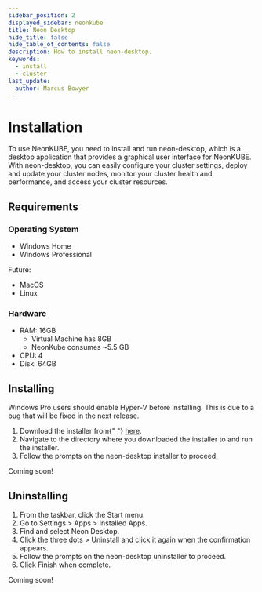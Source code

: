 ---
sidebar_position: 2
displayed_sidebar: neonkube
title: Neon Desktop
hide_title: false
hide_table_of_contents: false
description: How to install neon-desktop.
keywords:
  - install
  - cluster
last_update:
  author: Marcus Bowyer
---


# Installation

To use NeonKUBE, you need to install and run neon-desktop, which is a desktop application that provides a graphical
user interface for NeonKUBE. With neon-desktop, you can easily configure your cluster settings, deploy and update your
cluster nodes, monitor your cluster health and performance, and access your cluster resources.

## Requirements

### Operating System

- Windows Home
- Windows Professional

Future:

- MacOS
- Linux

### Hardware

- RAM: 16GB
  - Virtual Machine has 8GB
  - NeonKube consumes ~5.5 GB
- CPU: 4
- Disk: 64GB

## Installing

<Tabs groupId="operating-systems">
  <TabItem value="win" label="Windows">
    <Admonition type="note">
      <p>
        Windows Pro users should enable Hyper-V before installing. This is due
        to a bug that will be fixed in the next release.
      </p>
    </Admonition>
    <ol>
      <li>
        Download the installer from{" "}
        <a href="https://neonkube.io/download?os=windows">here</a>.
      </li>
      <li>
        Navigate to the directory where you downloaded the installer to and run
        the installer.
      </li>
      <li>Follow the prompts on the neon-desktop installer to proceed.</li>
    </ol>
  </TabItem>
  <TabItem value="macos" label="MacOS">
    Coming soon!
  </TabItem>
</Tabs>

## Uninstalling

<Tabs groupId="operating-systems">
  <TabItem value="win" label="Windows">
    <ol>
      <li>From the taskbar, click the Start menu.</li>
      <li>Go to Settings > Apps > Installed Apps.</li>
      <li>Find and select Neon Desktop.</li>
      <li>
        Click the three dots > Uninstall and click it again when the
        confirmation appears.
      </li>
      <li>Follow the prompts on the neon-desktop uninstaller to proceed.</li>
      <li>Click Finish when complete.</li>
    </ol>
  </TabItem>
  <TabItem value="macos" label="MacOS">
    Coming soon!
  </TabItem>
</Tabs>
